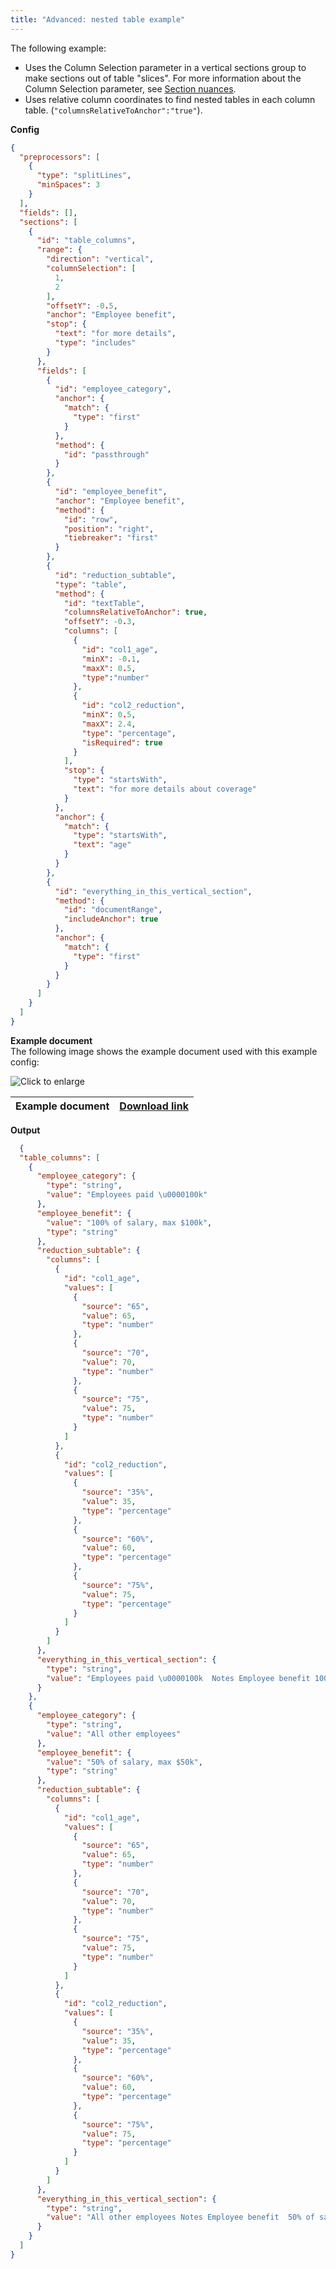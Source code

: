 ```yaml
---
title: "Advanced: nested table example"
---
```


The following example:

* Uses the Column Selection parameter in a vertical sections group to make sections out of table "slices". For more information about the Column Selection parameter, see [Section nuances](/senseml-reference/concepts/section-nuances#column-selection).
* Uses relative column coordinates to find nested tables in each column table. (`"columnsRelativeToAnchor":"true"`).

**Config**

```json
{
  "preprocessors": [
    {
      "type": "splitLines",
      "minSpaces": 3
    }
  ],
  "fields": [],
  "sections": [
    {
      "id": "table_columns",
      "range": {
        "direction": "vertical",
        "columnSelection": [
          1,
          2
        ],
        "offsetY": -0.5,
        "anchor": "Employee benefit",
        "stop": {
          "text": "for more details",
          "type": "includes"
        }
      },
      "fields": [
        {
          "id": "employee_category",
          "anchor": {
            "match": {
              "type": "first"
            }
          },
          "method": {
            "id": "passthrough"
          }
        },
        {
          "id": "employee_benefit",
          "anchor": "Employee benefit",
          "method": {
            "id": "row",
            "position": "right",
            "tiebreaker": "first"
          }
        },
        {
          "id": "reduction_subtable",
          "type": "table",
          "method": {
            "id": "textTable",
            "columnsRelativeToAnchor": true,
            "offsetY": -0.3,
            "columns": [
              {
                "id": "col1_age",
                "minX": -0.1,
                "maxX": 0.5,
                "type":"number"
              },
              {
                "id": "col2_reduction",
                "minX": 0.5,
                "maxX": 2.4,
                "type": "percentage",
                "isRequired": true
              }
            ],
            "stop": {
              "type": "startsWith",
              "text": "for more details about coverage"
            }
          },
          "anchor": {
            "match": {
              "type": "startsWith",
              "text": "age"
            }
          }
        },
        {
          "id": "everything_in_this_vertical_section",
          "method": {
            "id": "documentRange",
            "includeAnchor": true
          },
          "anchor": {
            "match": {
              "type": "first"
            }
          }
        }
      ]
    }
  ]
}
```
**Example document**  
The following image shows the example document used with this example config:

![Click to enlarge](/assets/v0/images/final/vertical_sections_table_in_table.png)

| Example document | [Download link](https://raw.githubusercontent.com/sensible-hq/sensible-docs/main/readme-sync/assets/v0/pdfs/vertical%5Fsection%5Ftable%5Fin%5Ftable.pdf) |
| ---------------- | -------------------------------------------------------------------------------------------------------------------------------------------------------- |

**Output**



```JSON JSON
  {
  "table_columns": [
    {
      "employee_category": {
        "type": "string",
        "value": "Employees paid \u0000100k"
      },
      "employee_benefit": {
        "value": "100% of salary, max $100k",
        "type": "string"
      },
      "reduction_subtable": {
        "columns": [
          {
            "id": "col1_age",
            "values": [
              {
                "source": "65",
                "value": 65,
                "type": "number"
              },
              {
                "source": "70",
                "value": 70,
                "type": "number"
              },
              {
                "source": "75",
                "value": 75,
                "type": "number"
              }
            ]
          },
          {
            "id": "col2_reduction",
            "values": [
              {
                "source": "35%",
                "value": 35,
                "type": "percentage"
              },
              {
                "source": "60%",
                "value": 60,
                "type": "percentage"
              },
              {
                "source": "75%",
                "value": 75,
                "type": "percentage"
              }
            ]
          }
        ]
      },
      "everything_in_this_vertical_section": {
        "type": "string",
        "value": "Employees paid \u0000100k  Notes Employee benefit 100% of salary, max $100k  After a 3 month waiting period Common carrier Not included  Benefit reduction Age Reduction   Not adjusted for 65 35%   inflation 70 60%   75 75%   For more details about coverage and benefits, see the following sections."
      }
    },
    {
      "employee_category": {
        "type": "string",
        "value": "All other employees"
      },
      "employee_benefit": {
        "value": "50% of salary, max $50k",
        "type": "string"
      },
      "reduction_subtable": {
        "columns": [
          {
            "id": "col1_age",
            "values": [
              {
                "source": "65",
                "value": 65,
                "type": "number"
              },
              {
                "source": "70",
                "value": 70,
                "type": "number"
              },
              {
                "source": "75",
                "value": 75,
                "type": "number"
              }
            ]
          },
          {
            "id": "col2_reduction",
            "values": [
              {
                "source": "35%",
                "value": 35,
                "type": "percentage"
              },
              {
                "source": "60%",
                "value": 60,
                "type": "percentage"
              },
              {
                "source": "75%",
                "value": 75,
                "type": "percentage"
              }
            ]
          }
        ]
      },
      "everything_in_this_vertical_section": {
        "type": "string",
        "value": "All other employees Notes Employee benefit  50% of salary, max $50k After a 3 month waiting period Common carrier  Not included Benefit reduction   Age Reduction Not adjusted for   65 35% inflation   70 60%   75 75% For more details about coverage and benefits, see the following sections."
      }
    }
  ]
}
```